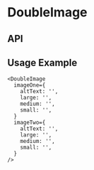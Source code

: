 
<Meta
  title="Components/DoubleImage"
  component={DoubleImage}
  decorators={[withKnobs]}
/>

# DoubleImage

<Preview>
  <Story name="Base component">
    <DoubleImage
      imageOne={{
        altText: DoubleImageFixture.imageOne.altText,
        caption: DoubleImageFixture.imageOne.caption,
        large: DoubleImageFixture.imageOne.large,
        medium: DoubleImageFixture.imageOne.medium,
        small: DoubleImageFixture.imageOne.small,
      }}
      imageTwo={{
        altText: DoubleImageFixture.imageTwo.altText,
        caption: DoubleImageFixture.imageTwo.caption,
        large: DoubleImageFixture.imageTwo.large,
        medium: DoubleImageFixture.imageTwo.medium,
        small: DoubleImageFixture.imageTwo.small,
      }}
      theme={select('theme', ['dark', 'light'], 'dark')}
    />
  </Story>
</Preview>

## API

<Props of={DoubleImage} />

## Usage Example

```
<DoubleImage
  imageOne={
    altText: '',
    large: '',
    medium: '',
    small: '',
  }
  imageTwo={
    altText: '',
    large: '',
    medium: '',
    small: '',
  }
/>
```
